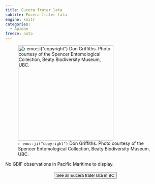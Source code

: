 ```yaml
---
title: Eucera frater lata
subtite: Eucera frater lata
engine: knitr
categories:
  - Apidae
freeze: auto
---
```

![`r emo::ji("copyright")` Don Griffiths. Photo courtesy of the Spencer Entomological Collection, Beaty Biodiversity Museum, UBC.](https://www.zoology.ubc.ca/entomology/main/Hymenoptera/Apidae/Apinae/Eucera%20frater%20lata%20(3lateral)%20.jpg){height=300}



No GBIF observations in Pacific Maritime to display.
<br><br>
<center>


<a href="NA"><button type="button" class="btn btn-secondary">See all Eucera frater lata in BC <i class="fa-solid fa-arrow-up-right-from-square"></i> </button></a>
</center>
